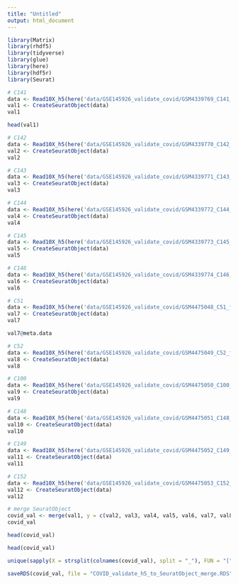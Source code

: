 ```yaml
---
title: "Untitled"
output: html_document
---
```


```r
library(Matrix)
library(rhdf5)
library(tidyverse)
library(glue)
library(here)
library(hdf5r)
library(Seurat)
```

```r
# C141
data <- Read10X_h5(here('data/GSE145926_validate_covid/GSM4339769_C141_filtered_feature_bc_matrix.h5'), use.names = TRUE, unique.features = TRUE)
val1 <- CreateSeuratObject(data)
val1
```

```r
head(val1)
```



```r
# C142
data <- Read10X_h5(here('data/GSE145926_validate_covid/GSM4339770_C142_filtered_feature_bc_matrix.h5'), use.names = TRUE, unique.features = TRUE)
val2 <- CreateSeuratObject(data)
val2
```

```r
# C143
data <- Read10X_h5(here('data/GSE145926_validate_covid/GSM4339771_C143_filtered_feature_bc_matrix.h5'), use.names = TRUE, unique.features = TRUE)
val3 <- CreateSeuratObject(data)
val3
```

```r
# C144
data <- Read10X_h5(here('data/GSE145926_validate_covid/GSM4339772_C144_filtered_feature_bc_matrix.h5'), use.names = TRUE, unique.features = TRUE)
val4 <- CreateSeuratObject(data)
val4
```

```r
# C145
data <- Read10X_h5(here('data/GSE145926_validate_covid/GSM4339773_C145_filtered_feature_bc_matrix.h5'), use.names = TRUE, unique.features = TRUE)
val5 <- CreateSeuratObject(data)
val5
```

```r
# C146
data <- Read10X_h5(here('data/GSE145926_validate_covid/GSM4339774_C146_filtered_feature_bc_matrix.h5'), use.names = TRUE, unique.features = TRUE)
val6 <- CreateSeuratObject(data)
val6
```

```r
# C51
data <- Read10X_h5(here('data/GSE145926_validate_covid/GSM4475048_C51_filtered_feature_bc_matrix.h5'), use.names = TRUE, unique.features = TRUE)
val7 <- CreateSeuratObject(data)
val7
```

```r
val7@meta.data
```


```r
# C52
data <- Read10X_h5(here('data/GSE145926_validate_covid/GSM4475049_C52_filtered_feature_bc_matrix.h5'), use.names = TRUE, unique.features = TRUE)
val8 <- CreateSeuratObject(data)
val8
```

```r
# C100
data <- Read10X_h5(here('data/GSE145926_validate_covid/GSM4475050_C100_filtered_feature_bc_matrix.h5'), use.names = TRUE, unique.features = TRUE)
val9 <- CreateSeuratObject(data)
val9
```

```r
# C148
data <- Read10X_h5(here('data/GSE145926_validate_covid/GSM4475051_C148_filtered_feature_bc_matrix.h5'), use.names = TRUE, unique.features = TRUE)
val10 <- CreateSeuratObject(data)
val10
```

```r
# C149
data <- Read10X_h5(here('data/GSE145926_validate_covid/GSM4475052_C149_filtered_feature_bc_matrix.h5'), use.names = TRUE, unique.features = TRUE)
val11 <- CreateSeuratObject(data)
val11
```

```r
# C152
data <- Read10X_h5(here('data/GSE145926_validate_covid/GSM4475053_C152_filtered_feature_bc_matrix.h5'), use.names = TRUE, unique.features = TRUE)
val12 <- CreateSeuratObject(data)
val12
```

```r
# merge SeuratObject
covid_val <- merge(val1, y = c(val2, val3, val4, val5, val6, val7, val8, val9, val10, val11, val12), add.cell.ids = c('val1', 'val2', 'val3', 'val4', 'val5', 'val6','val7', 'val8', 'val9', 'val10', 'val11', 'val12'), project = 'scRNA_IPF_data')
covid_val
```

```r
head(covid_val)
```


```r
head(covid_val)
```

```r
unique(sapply(X = strsplit(colnames(covid_val), split = "_"), FUN = "[", 1))
```

```r
saveRDS(covid_val, file = "COVID_validate_h5_to_SeuratObject_merge.RDS")
```
